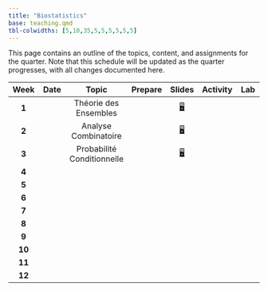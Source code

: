 ```yaml
---
title: "Biostatistics"
base: teaching.qmd
tbl-colwidths: [5,10,35,5,5,5,5,5,5]
---
```


This page contains an outline of the topics, content, and assignments for the quarter. Note that this schedule will be updated as the quarter progresses, with all changes documented here.

::: column-screen-inset
| **Week** | **Date** | **Topic** | **Prepare** | **Slides** | **Activity** | **Lab** |
|:---------:|:---------:|:---------:|:---------:|:---------:|:---------:|:---------:|
|  **1**   |          |     Théorie des Ensembles      |             |     [🖥](slides/theorie_des_ensembles.qmd "Théorie des Ensembles")       |              |         |
|  **2**   |          |     Analyse Combinatoire      |             |     [🖥](slides/analyse_combinatoire.qmd "Analyse Combinatoire")      |              |         |
|  **3**   |          |     Probabilité Conditionnelle      |             |     [🖥](slides/probabilite_conditionnelle.qmd "Probabilite Conditionnelle")       |              |         |
|  **4**   |          |           |             |            |              |         |
|  **5**   |          |           |             |            |              |         |
|  **6**   |          |           |             |            |              |         |
|  **7**   |          |           |             |            |              |         |
|  **8**   |          |           |             |            |              |         |
|  **9**   |          |           |             |            |              |         |
|  **10**  |          |           |             |            |              |         |
|  **11**  |          |           |             |            |              |         |
|  **12**  |          |           |             |            |              |         |
:::
